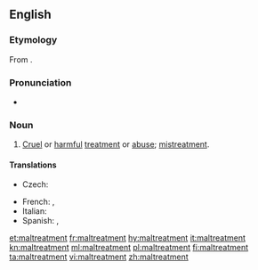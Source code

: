==English==
===Etymology===
From {{prefix|mal|treatment|lang=en}}.

===Pronunciation===
*{{a|UK}} {{IPA|/malˈtɹiːtmənt/|lang=en}}

===Noun===
{{en-noun|-}}

# [[cruel|Cruel]] or [[harmful]] [[treatment]] or [[abuse]]; [[mistreatment]].

====Translations====
{{trans-top|cruel or harmful treatment}}
* Czech: {{t|cs|týrání|n}}
{{trans-mid}}
* French: {{t+|fr|sévice|m}}, {{t+|fr|maltraitement|m}}
* Italian: {{t+|it|maltrattamento|m}}
* Spanish: {{t+|es|maltrato|m}}, {{t+|es|abuso|m}}
{{trans-bottom}}

[[et:maltreatment]]
[[fr:maltreatment]]
[[hy:maltreatment]]
[[it:maltreatment]]
[[kn:maltreatment]]
[[ml:maltreatment]]
[[pl:maltreatment]]
[[fi:maltreatment]]
[[ta:maltreatment]]
[[vi:maltreatment]]
[[zh:maltreatment]]